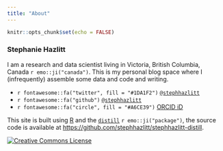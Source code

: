 ```yaml
---
title: "About"
---
```


```r
knitr::opts_chunk$set(echo = FALSE)
```


### Stephanie Hazlitt

I am a research and data scientist living in Victoria, British Columbia, Canada `r emo::ji("canada")`. This is my personal blog space where I (infrequently) assemble some data and code and writing.

  - `r fontawesome::fa("twitter", fill = "#1DA1F2")` [`@stephhazlitt`](https://www.twitter.com/stephhazlitt)
  - `r fontawesome::fa("github")` [`@stephhazlitt`](https://www.github.com/stephhazlitt)
  - `r fontawesome::fa("circle", fill = "#A6CE39")` [ORCID iD](https://orcid.org/0000-0002-3161-2304)
  
This site is built using [R](https://www.r-project.org/) and the [`distill`](https://rstudio.github.io/distill/) `r emo::ji("package")`, the source code is available at [https://github.com/stephhazlitt/stephhazlitt-distill](https://github.com/stephhazlitt/stephhazlitt-distill).

<a rel="license" href="https://creativecommons.org/licenses/by/4.0/"><img alt="Creative Commons License" style="border-width:0" src="https://i.creativecommons.org/l/by/4.0/88x31.png" /></a>
  
